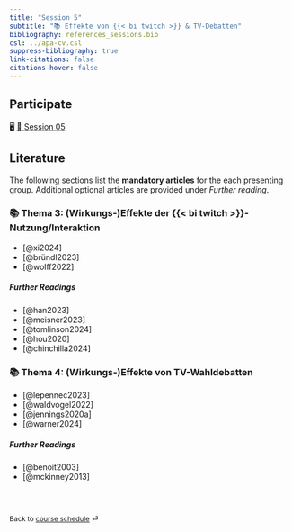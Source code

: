 ```yaml
---
title: "Session 5"
subtitle: "📚 Effekte von {{< bi twitch >}} & TV-Debatten"
bibliography: references_sessions.bib
csl: ../apa-cv.csl 
suppress-bibliography: true
link-citations: false
citations-hover: false
---
```


## Participate

🖥️ [🚧 Session 05](TODO%20ADD%20links)

## Literature

::: {.callout-important appearance="simple"}
The following sections list the **mandatory articles** for the each presenting group. Additional optional articles are provided under *Further reading*.
:::

### 📚 Thema 3: (Wirkungs-)Effekte der {{< bi twitch >}}-Nutzung/Interaktion

-   [@xi2024]
-   [@bründl2023]
-   [@wolff2022]

##### Further Readings

-   [@han2023]
-   [@meisner2023]
-   [@tomlinson2024]
-   [@hou2020]
-   [@chinchilla2024]

### 📚 Thema 4: (Wirkungs-)Effekte von TV-Wahldebatten

-   [@lepennec2023]
-   [@waldvogel2022]
-   [@jennings2020a]
-   [@warner2024]

##### Further Readings

-   [@benoit2003]
-   [@mckinney2013]

### <br>

::: {style="font-size: 0.875em;"}
Back to [course schedule](/index.html "Course schedule") ⏎
:::

###